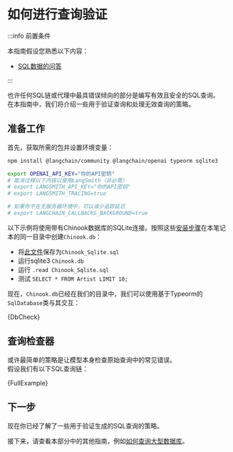 # 如何进行查询验证

:::info 前置条件

本指南假设您熟悉以下内容：

- [SQL数据的问答](/docs/tutorials/sql_qa)

:::

也许任何SQL链或代理中最具错误倾向的部分是编写有效且安全的SQL查询。  
在本指南中，我们将介绍一些用于验证查询和处理无效查询的策略。

## 准备工作

首先，获取所需的包并设置环境变量：


<IntegrationInstallTooltip></IntegrationInstallTooltip>

```bash
npm install @langchain/community @langchain/openai typeorm sqlite3
```

```bash
export OPENAI_API_KEY="你的API密钥"
# 取消注释以下内容以使用LangSmith（非必需）
# export LANGSMITH_API_KEY="你的API密钥"
# export LANGSMITH_TRACING=true

# 如果你不在无服务器环境中，可以减少追踪延迟
# export LANGCHAIN_CALLBACKS_BACKGROUND=true
```

以下示例将使用带有Chinook数据库的SQLite连接。按照这些[安装步骤](https://database.guide/2-sample-databases-sqlite/)在本笔记本的同一目录中创建`Chinook.db`：

- 将[此文件](https://raw.githubusercontent.com/lerocha/chinook-database/master/ChinookDatabase/DataSources/Chinook_Sqlite.sql)保存为`Chinook_Sqlite.sql`
- 运行sqlite3 `Chinook.db`
- 运行 `.read Chinook_Sqlite.sql`
- 测试 `SELECT * FROM Artist LIMIT 10;`

现在，`Chinook.db`已经在我们的目录中，我们可以使用基于Typeorm的`SqlDatabase`类与其交互：


<CodeBlock language="typescript">{DbCheck}</CodeBlock>

## 查询检查器

或许最简单的策略是让模型本身检查原始查询中的常见错误。  
假设我们有以下SQL查询链：


<CodeBlock language="typescript">{FullExample}</CodeBlock>

## 下一步

现在你已经了解了一些用于验证生成的SQL查询的策略。

接下来，请查看本部分中的其他指南，例如[如何查询大型数据库](/docs/how_to/sql_large_db)。